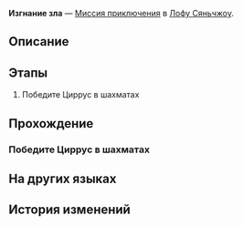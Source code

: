 {{Дополнить|Диалоги.}}
{{Миссия Инфобокс
|id              = 4072024
|Название        = 
|Изображение     = Миссия Освоения Изгнание зла.png
|Тип             = Миссия приключения
|События         = 
|Глава           = 
|Условия         = 
|Персонажи       = Первопроходец
|СтартЛокация    = [[Лофу Сяньчжоу]] — [[Иллюзорный лабиринт: Циррус]]
|Локации         = Иллюзорный лабиринт: Циррус
|Предыдущая      = 
|Следующая       = 
|Награды         = 
}}
'''Изгнание зла''' — [[Миссия приключения]] в [[Лофу Сяньчжоу]].

==Описание==
{{Описание|<!--официальное описание из Перекрёстка судеб-->}}

==Этапы==
# Победите Циррус в шахматах

==Прохождение==
{{Дополнить}}

===Победите Циррус в шахматах===
{{Описание миссии|локация=Иллюзорный лабиринт: Циррус|Циррус частенько использует аналогии типа «пешки» и «шахматы», описывая людей и ситуации... А вам же нужно победить её на шахматной доске.}}
{{Диалог Начало}}
{{Диалог Конец}}

==На других языках==
{{На других языках
|en   = Begone, Evil
|zhs  = 斩邪除恶
|zht  = 斬邪除惡
|ja   = 害悪駆除
|ko   = 악의 정화
|es   = Expulsión del mal
|fr   = Vade retro
|ru   = Изгнание зла
|th   = ปราบวิญญาณสุดเฮี้ยน
|vi   = Trảm Tà Trừ Yêu
|de   = Austreibung des Bösen
|id   = Membasmi Kejahatan
|pt   = Mal, Desapareça
}}

==История изменений==
{{История изменений|2.7}}
